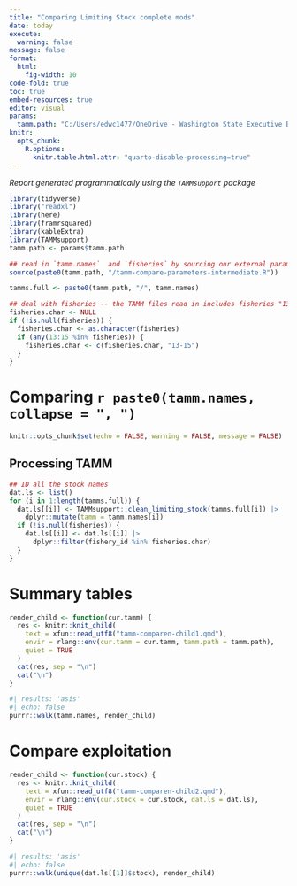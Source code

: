 ```yaml
---
title: "Comparing Limiting Stock complete mods"
date: today
execute: 
  warning: false
message: false
format: 
  html:
    fig-width: 10
code-fold: true
toc: true
embed-resources: true
editor: visual
params:
  tamm.path: "C:/Users/edwc1477/OneDrive - Washington State Executive Branch Agencies/Documents/WDFW FRAM team work/NOF material/NOF 2024/FRAM"
knitr:
  opts_chunk: 
    R.options: 
      knitr.table.html.attr: "quarto-disable-processing=true"
---
```


*Report generated programmatically using the `TAMMsupport` package*

```r
library(tidyverse)
library("readxl")
library(here)
library(framrsquared)
library(kableExtra)
library(TAMMsupport)
tamm.path <- params$tamm.path

## read in `tamm.names`  and `fisheries` by sourcing our external parameter files
source(paste0(tamm.path, "/tamm-compare-parameters-intermediate.R"))

tamms.full <- paste0(tamm.path, "/", tamm.names)

## deal with fisheries -- the TAMM files read in includes fisheries "13-15", so all are characters
fisheries.char <- NULL
if (!is.null(fisheries)) {
  fisheries.char <- as.character(fisheries)
  if (any(13:15 %in% fisheries)) {
    fisheries.char <- c(fisheries.char, "13-15")
  }
}
```

# Comparing `r paste0(tamm.names, collapse = ", ")`

```r
knitr::opts_chunk$set(echo = FALSE, warning = FALSE, message = FALSE)
```

## Processing TAMM

```r
## ID all the stock names
dat.ls <- list()
for (i in 1:length(tamms.full)) {
  dat.ls[[i]] <- TAMMsupport::clean_limiting_stock(tamms.full[i]) |>
    dplyr::mutate(tamm = tamm.names[i])
  if (!is.null(fisheries)) {
    dat.ls[[i]] <- dat.ls[[i]] |>
      dplyr::filter(fishery_id %in% fisheries.char)
  }
}
```

# Summary tables

::: panel-tabset
```r
render_child <- function(cur.tamm) {
  res <- knitr::knit_child(
    text = xfun::read_utf8("tamm-comparen-child1.qmd"),
    envir = rlang::env(cur.tamm = cur.tamm, tamm.path = tamm.path),
    quiet = TRUE
  )
  cat(res, sep = "\n")
  cat("\n")
}
```

```r
#| results: 'asis'
#| echo: false
purrr::walk(tamm.names, render_child)
```
:::

# Compare exploitation

::: panel-tabset

```r
render_child <- function(cur.stock) {
  res <- knitr::knit_child(
    text = xfun::read_utf8("tamm-comparen-child2.qmd"),
    envir = rlang::env(cur.stock = cur.stock, dat.ls = dat.ls),
    quiet = TRUE
  )
  cat(res, sep = "\n")
  cat("\n")
}
```

```r
#| results: 'asis'
#| echo: false
purrr::walk(unique(dat.ls[[1]]$stock), render_child)
```

:::
